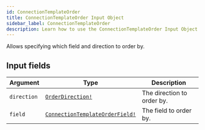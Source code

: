 ```yaml
---
id: ConnectionTemplateOrder
title: ConnectionTemplateOrder Input Object
sidebar_label: ConnectionTemplateOrder
description: Learn how to use the ConnectionTemplateOrder Input Object for Builder's API.
---
```


Allows specifying which field and direction to order by.

## Input fields

| Argument    | Type                                                                                | Description                |
| ----------- | ----------------------------------------------------------------------------------- | -------------------------- |
| `direction` | [`OrderDirection!`](/composer/builder/api/schema/enum/OrderDirection.mdx)                             | The direction to order by. |
| `field`     | [`ConnectionTemplateOrderField!`](/composer/builder/api/schema/enum/ConnectionTemplateOrderField.mdx) | The field to order by.     |

